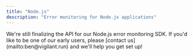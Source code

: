 ```yaml
---
title: "Node.js"
description: "Error monitoring for Node.js applications"
---
```


<Note>
  We're still finalizing the API for our Node.js error monitoring SDK. If you'd like to be one of our early users, please [contact us](mailto:ben@vigilant.run) and we'll help you get set up!
</Note>
